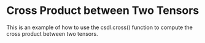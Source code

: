 Cross Product between Two Tensors
==================================

This is an example of how to use the csdl.cross() function to compute
the cross product between two tensors.


<WorkedExample />
